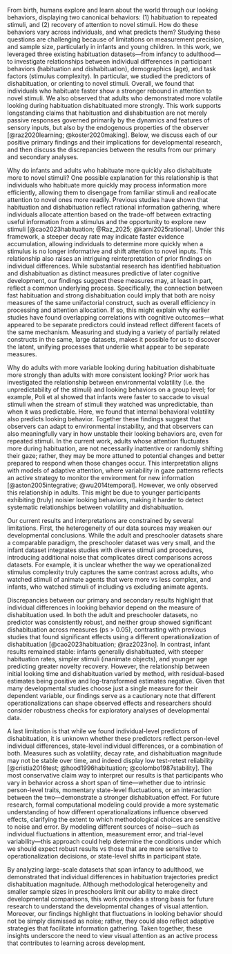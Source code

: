 From birth, humans explore and learn about the world through our looking behaviors, displaying two canonical behaviors: (1) habituation to repeated stimuli, and (2) recovery of attention to novel stimuli. How do these behaviors vary across individuals, and what predicts them? Studying these questions are challenging because of limitations on measurement precision, and sample size, particularly in infants and young children. In this work, we leveraged three existing habituation datasets—from infancy to adulthood—to investigate relationships between individual differences in participant behaviors (habituation and dishabituation), demographics (age), and task factors (stimulus complexity). In particular, we studied the predictors of dishabituation, or orienting to novel stimuli. Overall, we found that individuals who habituate faster show a stronger rebound in attention to novel stimuli. We also observed that adults who demonstrated more volatile looking during habituation dishabituated more strongly. This work supports longstanding claims that habituation and dishabituation are not merely passive responses governed primarily by the dynamics and features of sensory inputs, but also by the endogenous properties of the observer [@raz2020learning; @koster2020making]. Below, we discuss each of our positive primary findings and their implications for developmental research, and then discuss the discrepancies between the results from our primary and secondary analyses.

Why do infants and adults who habituate more quickly also dishabituate more to novel stimuli? One possible explanation for this relationship is that individuals who habituate more quickly may process information more efficiently, allowing them to disengage from familiar stimuli and reallocate attention to novel ones more readily. Previous studies have shown that habituation and dishabituation reflect rational information gathering, where individuals allocate attention based on the trade-off between extracting useful information from a stimulus and the opportunity to explore new stimuli [@cao2023habituation; @Raz_2025; @karni2025rational]. Under this framework, a steeper decay rate may indicate faster evidence accumulation, allowing individuals to determine more quickly when a stimulus is no longer informative and shift attention to novel inputs. This relationship also raises an intriguing reinterpretation of prior findings on individual differences. While substantial research has identified habituation and dishabituation as distinct measures predictive of later cognitive development,  our findings suggest these measures may, at least in part, reflect a common underlying process. Specifically, the connection between fast habituation and strong dishabituation could imply that both are noisy measures of the same unifactorial construct, such as overall efficiency in processing and attention allocation. If so, this might explain why earlier studies have found overlapping correlations with cognitive outcomes—what appeared to be separate predictors could instead reflect different facets of the same mechanism. Measuring and studying a variety of partially related constructs in the same, large datasets, makes it possible for us to discover the latent, unifying processes that underlie what appear to be separate measures. 

Why do adults with more variable looking during habituation dishabituate more strongly than adults with more consistent looking?  Prior work has investigated the relationship between environmental volatility (i.e. the unpredictability of the stimuli) and looking behaviors on a group level; for example, Poli et al showed that infants were faster to saccade to visual stimuli when the stream of stimuli they watched was unpredictable, than when it was predictable. Here, we found that internal behavioral volatility also predicts looking behavior. Together these findings suggest that observers can adapt to environmental instability, and that observers can also meaningfully vary in how unstable their looking behaviors are, even for repeated stimuli. In the current work, adults whose attention fluctuates more during habituation, are not necessarily inattentive or randomly shifting their gaze; rather, they may be more attuned to potential changes and better prepared to respond when those changes occur. This interpretation aligns with models of adaptive attention, where variability in gaze patterns reflects an active strategy to monitor the environment for new information [@aston2005integrative; @wu2014temporal]. However, we only observed this relationship in adults. This might be due to younger participants exhibiting (truly) noisier looking behaviors, making it harder to detect systematic relationships between volatility and dishabituation. 

Our current results and interpretations are constrained by several limitations. First, the heterogeneity of our data sources may weaken our developmental conclusions. While the adult and preschooler datasets share a comparable paradigm, the preschooler dataset was very small, and the infant dataset integrates studies with diverse stimuli and procedures, introducing additional noise that complicates direct comparisons across datasets. For example, it is unclear whether the way we operationalized stimulus complexity truly captures the same contrast across adults, who watched stimuli of animate agents that were more vs less complex, and infants, who watched stimuli of including vs excluding animate agents.

Discrepancies between our primary and secondary results highlight that individual differences in looking behavior depend on the measure of dishabituation used. In both the adult and preschooler datasets, no predictor was consistently robust, and neither group showed significant dishabituation across measures (ps > 0.05), contrasting with previous studies that found significant effects using a different operationalization of dishabituation [@cao2023habituation; @raz2023no]. In contrast, infant results remained stable: infants generally dishabituated, with steeper habituation rates, simpler stimuli (inanimate objects), and younger age predicting greater novelty recovery. However, the relationship between initial looking time and dishabituation varied by method, with residual-based estimates being positive and log-transformed estimates negative. Given that many developmental studies choose just a single measure for their dependent variable, our findings serve as a cautionary note that different operationalizations can shape observed effects and researchers should consider robustness checks for exploratory analyses of developmental data.

A last limitation is that while we found individual-level predictors of dishabituation, it is unknown whether these predictors reflect person-level individual differences, state-level individual differences, or a combination of both. Measures such as volatility, decay rate, and dishabituation magnitude may not be stable over time, and indeed display low test-retest reliability [@cristia2016test; @hood1996habituation; @colombo1987stability]. The most conservative claim way to interpret our results is that participants who vary in behavior across a short span of time—whether due to intrinsic person-level traits, momentary state-level fluctuations, or an interaction between the two—demonstrate a stronger dishabituation effect. For future research, formal computational modeling could provide a more systematic understanding of how different operationalizations influence observed effects, clarifying the extent to which methodological choices are sensitive to noise and error. By modeling different sources of noise—such as individual fluctuations in attention, measurement error, and trial-level variability—this approach could help determine the conditions under which we should expect robust results vs those that are more sensitive to operationalization decisions, or state-level shifts in participant state. 

By analyzing large-scale datasets that span infancy to adulthood, we demonstrated that individual differences in habituation trajectories predict dishabituation magnitude. Although methodological heterogeneity and smaller sample sizes in preschoolers limit our ability to make direct developmental comparisons, this work provides a strong basis for future research to understand the developmental changes of visual attention. Moreover, our findings highlight that fluctuations in looking behavior should not be simply dismissed as noise; rather, they could also reflect adaptive strategies that facilitate information gathering. Taken together, these insights underscore the need to view visual attention as an active process that contributes to learning across development. 


